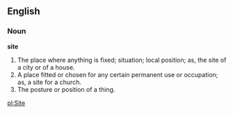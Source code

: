 ==English==

===Noun===

'''site'''

#The place where anything is fixed; situation; local position; as, the site of a city or of a house.
#A place fitted or chosen for any certain permanent use or occupation; as, a site for a church.
#The posture or position of a thing.

[[pl:Site]]